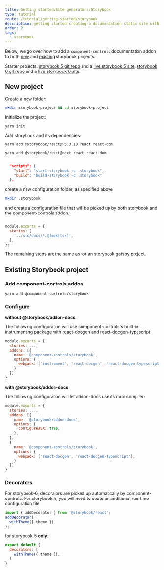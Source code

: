 ```yaml
---
title: Getting started/Site generators/Storybook
type: tutorial
route: /tutorial/getting-started/storybook
description: getting started creating a documentation static site with storybook and component-controls
order: 2
tags:
  - storybook
---
```


Below, we go over how to add a `component-controls` documentation addon to both [new](#new-project) and [existing](#existing-storybook-project) storybook projects.

Starter projects:
[storybook 5 git repo](https://github.com/atanasster/storybook-5-controls-starter) and a [live storybook 5 site](https://storybook-5-controls-starter.netlify.app/).
[storybook 6 git repo](https://github.com/atanasster/storybook-6-controls-starter) and a [live storybook 6 site](https://storybook-5-controls-starter.netlify.app/).

## New project 

Create a new folder:

```sh
mkdir storybook-project && cd storybook-project
```

Initialize the project:

```sh
yarn init
```

Add storybook and its dependencies:

```sh:title=storybok-5
yarn add @storybook/react@^5.3.18 react react-dom
```

```sh:title=storybok-6
yarn add @storybook/react@next react react-dom
```

```json:title=package.json

  "scripts": {
    "start": "start-storybook -c .storybook",
    "build": "build-storybook -c .storybook"
  },

```

create a new configuration folder, as specified above

```sh
mkdir .storybook
```

and create a configuration file that will be picked up by both storybook and the component-controls addon.

```json:title=.storybook/main.js

module.exports = {
  stories: [
    '../src/docs/*.@(mdx|tsx)',
  ],
};

```

The remaining steps are the same as for an storybook gatsby project.

## Existing Storybook project

### Add component-controls addon

```sh
yarn add @component-controls/storybook
```


### Configure

**without @storybook/addon-docs**

The following configuration will use component-controls's built-in instrumenting package with react-docgen and react-docgen-typescript

```js:title=.storybook/main.js
module.exports = {
  stories: ...,
  addons: [{
    name: '@component-controls/storybook',
    options: {
      webpack: ['instrument', 'react-docgen', 'react-docgen-typescript'],
    }
  }]
}
```

**with @storybook/addon-docs**

The following configuration will let addon-docs use its mdx compiler:

```js:title=.storybook/main.js
module.exports = {
  stories: ...,
  addons: [{
    name: '@storybook/addon-docs',
    options: {
      configureJSX: true,
    },
  },
  {
    name: '@component-controls/storybook',
    options: {
      webpack: ['react-docgen', 'react-docgen-typescript'],
    }
  }]
}
```

### Decorators

For storybook-6, decorators are picked up automatically by component-controls. For storybook-5, you will need to ceate an additional run-time configuration file

```js:title=.storybook/preview.js
import { addDecorator } from '@storybook/react';
addDecorator(
  withTheme({ theme })
);

```

for storybook-5 **only**:

```js:title=.storybook/runtime.js
export default {
  decorators: [
    withTheme({ theme }),
  ]
}
```